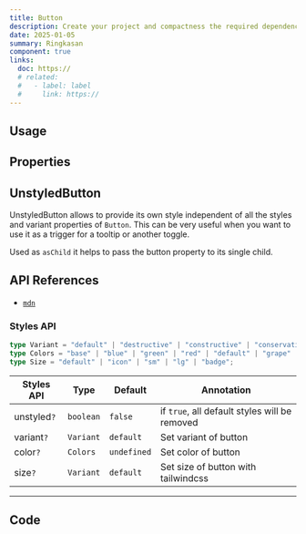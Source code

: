 ```yaml
---
title: Button
description: Create your project and compactness the required dependencies.
date: 2025-01-05
summary: Ringkasan
component: true
links:
  doc: https://
  # related:
  #   - label: label
  #     link: https://
---
```


## Usage

<ButtonDemosUsage />

## Properties

<ButtonDemosConfigurator />

## UnstyledButton

UnstyledButton allows to provide its own style independent of all the styles and variant properties of `Button`.
This can be very useful when you want to use it as a trigger for a tooltip or another toggle.

Used as `asChild` it helps to pass the button property to its single child.

<ButtonDemosUnstyled />

## API References

- [`mdn`](https://developer.mozilla.org/en-US/docs/Web/HTML/Element/button)

### Styles API

```ts
type Variant = "default" | "destructive" | "constructive" | "conservative" | "primitive" | "outline" | "ghost" | "link";
type Colors = "base" | "blue" | "green" | "red" | "default" | "grape" | "gradient-blue" | "gradient-orange" | "outline-base" | "outline-indigo" | "outline-teal";
type Size = "default" | "icon" | "sm" | "lg" | "badge";
```

| Styles API  | Type      | Default     | Annotation                                    |
| ----------- | --------- | ----------- | --------------------------------------------- |
| unstyled`?` | `boolean` | `false`     | if `true`, all default styles will be removed |
| variant`?`  | `Variant` | `default`   | Set variant of button                         |
| color`?`    | `Colors`  | `undefined` | Set color of button                           |
| size`?`     | `Variant` | `default`   | Set size of button with tailwindcss           |

---

## Code
